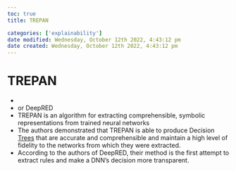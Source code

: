 ```yaml
---
toc: true
title: TREPAN

categories: ['explainability']
date modified: Wednesday, October 12th 2022, 4:43:12 pm
date created: Wednesday, October 12th 2022, 4:43:12 pm
---
```


# TREPAN

- 
- or DeepRED
- TREPAN is an algorithm for extracting comprehensible, symbolic representations from trained neural networks
- The authors demonstrated that TREPAN is able to produce Decision [Trees](Trees.qmd) that are accurate and comprehensible and maintain a high level of fidelity to the networks from which they were extracted.
- According to the authors of DeepRED, their method is the first attempt to extract rules and make a DNN's decision more transparent.



